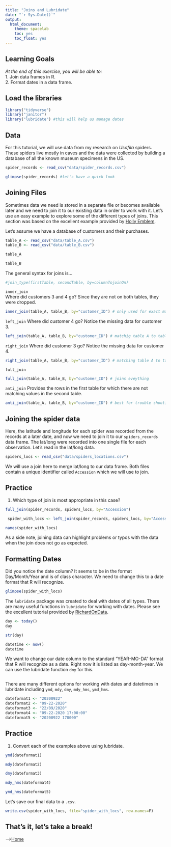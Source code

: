```yaml
---
title: "Joins and Lubridate"
date: "`r Sys.Date()`"
output:
  html_document:
    theme: spacelab
    toc: yes
    toc_float: yes
---
```


## Learning Goals
*At the end of this exercise, you will be able to:*  
1. Join data frames in R.   
2. Format dates in a data frame. 

## Load the libraries
```r
library("tidyverse")
library("janitor")
library("lubridate") #this will help us manage dates
```

## Data
For this tutorial, we will use data from my research on _Usofila_ spiders. These spiders live mostly in caves and the data were collected by building a database of all the known museum specimens in the US.   
```r
spider_records <- read_csv("data/spider_records.csv")
```

```r
glimpse(spider_records) #let's have a quick look
```

## Joining Files
Sometimes data we need is stored in a separate file or becomes available later and we need to join it to our existing data in order to work with it. Let's use an easy example to explore some of the different types of joins. This section was based on the excellent example provided by [Holly Emblem](https://hollyemblem.medium.com/joining-data-with-dplyr-in-r-874698eb8898).  

Let's assume we have a database of customers and their purchases.
```r
table_A <- read_csv("data/table_A.csv")
table_B <- read_csv("data/table_B.csv")
```

```r
table_A
```

```r
table_B
```

The general syntax for joins is...
```r
#join_type(firstTable, secondTable, by=columnTojoinOn)
```

`inner_join`  
Where did customers 3 and 4 go? Since they are not on both tables, they were dropped.
```r
inner_join(table_A, table_B, by="customer_ID") # only used for exact matches (example customer_ID)
```

`left_join`
Where did customer 4 go? Notice the missing data for customer 3.
```r
left_join(table_A, table_B, by="customer_ID") # matchig table A to table B
```

`right_join`
Where did customer 3 go? Notice the missing data for customer 4.
```r
right_join(table_A, table_B, by="customer_ID") # matching table A to table B
```

`full_join`
```r
full_join(table_A, table_B, by="customer_ID") # joins eveything
```

`anti_join`
Provides the rows in the first table for which there are not matching values in the second table.
```r
anti_join(table_A, table_B, by="customer_ID") # best for trouble shooting , finding observations that are problems 
```

## Joining the spider data
Here, the latitude and longitude for each spider was recorded from the records at a later date, and now we need to join it to our `spiders_records` data frame. The lat/long were recorded into one single file for each observation. Let's read in the lat/long data.
```r
spiders_locs <- read_csv("data/spiders_locations.csv")
```

We will use a join here to merge lat/long to our data frame. Both files contain a unique identifier called `Accession` which we will use to join.  

## Practice
1. Which type of join is most appropriate in this case?  
```r
full_join(spider_records, spiders_locs, by="Accession")
```

```r
 spider_with_locs <- left_join(spider_records, spiders_locs, by="Accession")
```

```r
names(spider_with_locs)
```

As a side note, joining data can highlight problems or typos with the data when the join does not go as expected.  

## Formatting Dates
Did you notice the date column? It seems to be in the format Day/Month/Year and is of class character. We need to change this to a date format that R will recognize.
```r
glimpse(spider_with_locs)
```

The `lubridate` package was created to deal with dates of all types. There are many useful functions in `lubridate` for working with dates. Please see the excellent tutorial provided by [RichardOnData](https://www.youtube.com/watch?v=VYAo69WdJZg&ab_channel=RichardOnData).
```r
day <- today()
day
```

```r
str(day)
```

```r
datetime <- now()
datetime
```

We want to change our date column to the standard "YEAR-MO-DA" format that R will recognize as a date. Right now it is listed as day-month-year. We can use the lubridate function `dmy` for this. 
```r

```

There are many different options for working with dates and datetimes in lubridate including `ymd`, `mdy`, `dmy`, `mdy_hms`, `ymd_hms`.
```r
dateformat1 <- "20200922"
dateformat2 <- "09-22-2020"
dateformat3 <- "22/09/2020"
dateformat4 <- "09-22-2020 17:00:00"
dateformat5 <- "20200922 170000"
```

## Practice 
1. Convert each of the examples above using lubridate.
```r
ymd(dateformat1)
```

```r
mdy(dateformat2)
```

```r
dmy(dateformat3)
```

```r
mdy_hms(dateformat4)
```

```r
ymd_hms(dateformat5)
```

Let's save our final data to a `.csv`.
```r
write.csv(spider_with_locs, file="spider_with_locs", row.names=F)
```

## That's it, let's take a break!   

-->[Home](https://jmledford3115.github.io/datascibiol/)
